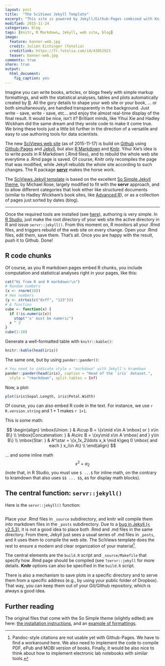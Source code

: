 ```yaml
---
layout: post
title:  "The SciViews Jekyll Template"
excerpt: "This site is powered by Jekyll/Github-Pages combined with Knitr/R Markdown. The template allows to combine articles, books and blogs."
modified: 2015-11-24
categories: blog
tags: [Knitr, R Markdown, Jekyll, web site, blog]
image:
  feature: banner-web.jpg
  credit: Julien Eichinger (fotolia)
  creditlink: https://fr.fotolia.com/id/43052923
  teaser: banner-web.jpg
comments: true
share: true
output: 
  html_document: 
    fig_caption: yes
---
```


Imagine you can write books, articles, or blogs freely with simple markup formattings, and with the statistical analyses, tables and plots automatically created by [R](http://www.r-project.org). All the gory details to shape your web site or your book, ... or both simultaneously, are handled transparently in the background. Just write - save, write - save, etc... and enjoy the almost real-time display of the final result. It would be nice, isn't it? Brilliant minds, like Yihui Xie and Hadley Wickham did the same dream and they wrote code to make it come true. We bring these tools just a little bit further in the direction of a versatile and easy to use authoring tools for data scientists.

The new [SciViews web site](http://www.sciviews.org) (as of 2015-11-17) is build on [Github](https://github.com) using [Github-Pages](https://pages.github.com) and [Jekyll](https://jekyllrb.com), but also [R Markdown](http://rmarkdown.rstudio.com) and [Knitr](http://yihui.name/knitr/). Yihui Xie's idea is to write posts in R Markdown (.Rmd files), and to rebuild the whole web site everytime a .Rmd page is saved. Of course, Knitr only recompiles the page that was modified, while Jekyll rebuilds the whole site according to such changes. The R package [**servr**](https://github.com/yihui/servr) makes the horse work.

The [SciViews Jekyll template](https://github.com/SciViews/SciViews.github.io) is based on the excellent [So Simple Jekyll theme](https://github.com/mmistakes/so-simple-theme), by Michael Rose, largely modified to fit with the **servr** approach, and to allow different categories that look either like structured documents (similar to Hadley Wickham's book sites, like [Advanced R](http://adv-r.had.co.nz)), or as a collection of pages just sorted by dates (blog).

----

Once the required tools are installed (see [here](http://www.r-bloggers.com/blogging-with-rmarkdown-knitr-and-jekyll/)), authoring is very simple. In [R Studio](https://www.rstudio.com), just make the root directory of your web site the active directory in R and issue `servr::jekyll()`. From this moment on, R monitors all your .Rmd files, and triggers rebuild of the web site on every change. Open your .Rmd files, edit them, save them. That's all. Once you are happy with the result, push it to Github. Done!

## R code chunks

Of course, as you R markdown pages embed R chunks, you include computation and statistical analyses right in your pages, like this:

```r
cat("Hi from R and R markdown!\n")
# Random numbers
(x <- rnorm(10))
# Hex numbers
(y <- strtoi(c("0xff", "123")))
# A function
cube <- function(x) {
  if (!is.numeric(x))
    stop("'x' must be numeric")
  x ^ 3
}
cube(1:10)
```

Generate a well-formatted table with `knitr::kable()`:

```r
knitr::kable(head(iris))
```

The same one, but by using `pander::pander()`:

```r
# You need to indicate style = "markdown" with Jekyll's kramdown
pander::pander(head(iris), caption = "Head of the `iris` dataset.",
  style = "rmarkdown", split.tables = Inf)
```

Now, a plot:

```r
plot(iris$Sepal.Length, iris$Petal.Width)
```

Of course, you can also embed R code in the text. For instance, we use `r R.version.string` and 1 + 1 makes `r 1+1`.

This is some math:

$$
\begin{align}
\mbox{Union: } & A\cup B = \{x\mid x\in A \mbox{ or } x\in B\} \\
\mbox{Concatenation: } & A\circ B  = \{xy\mid x\in A \mbox{ and } y\in B\} \\
\mbox{Star: } & A^\star  = \{x_1x_2\ldots x_k \mid  k\geq 0 \mbox{ and each } x_i\in A\} \\
\end{align}
$$

... and some inline math $$x^2 + \alpha_2$$ (note that, in R Studio, you must use `$ ...$` for inline math, on the contrary to kramdown that also uses `$$ ... $$`, as for display math blocks).


## The central function: `servr::jekyll()`

Here is the `servr::jekyll()` function:

```r
```

Place your .Rmd files in `_source` subdirectory, and knitr will compile them into markdown files in the `_posts` subdirectory. Due to a [bug in Jekyll (< v2.5.3)](https://github.com/jekyll/jekyll/pull/3147), it is not a good idea to place both .Rmd and .md files in the same directory. From there, Jekyll just sees a usual series of .md files in `_posts`, and it uses them to compile the web site. The SciViews template does the rest to ensure a modern and clear organization of your material[^1].

[^1]: Pandoc-style citations are not usable yet with Github-Pages. We have to find a workaround here. We also need to implement the code to compile PDF, ePub and MOBI version of books. Finally, it would be also nice to think about how to implement electronic lab notebooks with similar tools.

The central elements are the `build.R` script and `_source/Makefile` that specify how .Rmd page should be compiled (see `?servr::jekyll` for more details. **Knitr** options can also be specified in the `build.R` script.

There is also a mechanism to save plots in a specific directory and to serve them from a specific address (e.g., by using your public folder of Dropbox). That way, you can keep them out of your Git/Github repository, which is always a good idea.

## Further reading

The original files that come with the So Simple theme (slightly edited) are here: [the installation instructions](../../theme-setup/), and an [example of formattings](../../theme-setup/sample.html).

